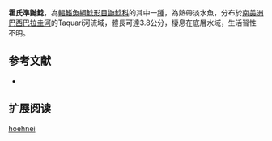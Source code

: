 {{Speciesbox
| name = 霍氏準鼬鯰
| image = 
| image_width = 250px
| status = NE
| status_system = IUCN3.1
| genus = Phenacorhamdia
| species = hoehnei
| authority = [[Miranda_Ribeiro|Miranda Ribeiro]], 1914
| synonyms = *''Nannoglanis hoehnei '',Miranda Ribeiro, 1914 
*''Imparfinis hoehnei '',Miranda Ribeiro, 1914 
}}

'''霍氏準鼬鯰'''，為[[輻鰭魚綱|輻鰭魚綱]][[鯰形目|鯰形目]][[鼬鯰科|鼬鯰科]]的其中一[[種|種]]，為熱帶淡水魚，分布於[[南美洲|南美洲]][[巴西|巴西]][[巴拉圭河|巴拉圭河]]的Taquari河流域，體長可達3.8公分，棲息在底層水域，生活習性不明。

==参考文献==
*{{FishBase_species|genus=Phenacorhamdia|species=hoehnei|year=2015|month=6}}

== 扩展阅读 ==
{{refbegin}}
{{wikispecies-inline|Phenacorhamdia hoehnei|霍氏準鼬鯰}}
{{refend}}
{{Taxonbar|from=Q6430488}}

[[Category:準鼬鯰屬|hoehnei]]